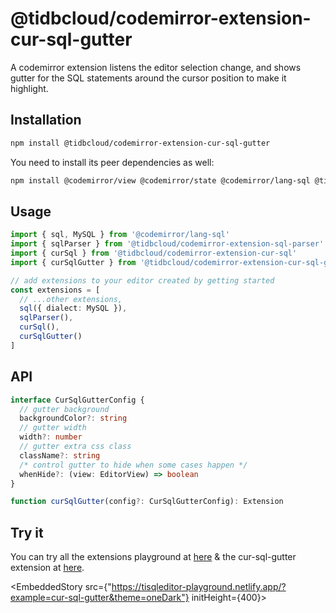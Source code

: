 # @tidbcloud/codemirror-extension-cur-sql-gutter

A codemirror extension listens the editor selection change, and shows gutter for the SQL statements around the cursor position to make it highlight.

## Installation

```sh npm2yarn
npm install @tidbcloud/codemirror-extension-cur-sql-gutter
```

You need to install its peer dependencies as well:

```sh npm2yarn
npm install @codemirror/view @codemirror/state @codemirror/lang-sql @tidbcloud/codemirror-extension-sql-parser @tidbcloud/codemirror/extension-cur-sql
```

## Usage

```ts
import { sql, MySQL } from '@codemirror/lang-sql'
import { sqlParser } from '@tidbcloud/codemirror-extension-sql-parser'
import { curSql } from '@tidbcloud/codemirror-extension-cur-sql'
import { curSqlGutter } from '@tidbcloud/codemirror-extension-cur-sql-gutter'

// add extensions to your editor created by getting started
const extensions = [
  // ...other extensions,
  sql({ dialect: MySQL }),
  sqlParser(),
  curSql(),
  curSqlGutter()
]
```

## API

```ts
interface CurSqlGutterConfig {
  // gutter background
  backgroundColor?: string
  // gutter width
  width?: number
  // gutter extra css class
  className?: string
  /* control gutter to hide when some cases happen */
  whenHide?: (view: EditorView) => boolean
}

function curSqlGutter(config?: CurSqlGutterConfig): Extension
```

## Try it
You can try all the extensions playground at [here](https://tisqleditor-playground.netlify.app/?example=cur-sql-gutter&with_select=&theme=oneDark) & the cur-sql-gutter extension at [here](https://tisqleditor-playground.netlify.app/?example=cur-sql-gutter&theme=oneDark).
<br />

<EmbeddedStory src={"https://tisqleditor-playground.netlify.app/?example=cur-sql-gutter&theme=oneDark"} initHeight={400}></EmbeddedStory>
